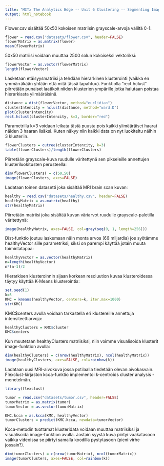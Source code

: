 ```yaml
---
title: "MITx The Analytics Edge -- Unit 6 Clustering -- Segmenting Images"
output: html_notebook
---
```


Flower.csv sisältää 50x50 kokoisen matriisin grayscale-arvoja väliltä 0-1.

```r
flower = read.csv("datasets/flower.csv", header=FALSE)
flowerMatrix = as.matrix(flower)
mean(flowerMatrix)
```

50x50 matriisi voidaan muuttaa 2500 solun kokoiseksi vektoriksi: 

```r
flowerVector = as.vector(flowerMatrix)
length(flowerVector)
```

Lasketaan etäisyysmatriisi ja tehdään hierarkinen klusterointi (vaikka en ymmärräkään yhtään että mitä tässä tapahtuu). Funktiolla "rect.hclust" piirretään punaiset laatikoit niiden klusterien ympärille jotka halutaan poistaa hierarkiasta ylimääräisinä.

```r
distance = dist(flowerVector, method="euclidian")
clusterIntencity = hclust(distance, method="ward.D")
plot(clusterIntencity)
rect.hclust(clusterIntencity, k=3, border="red")
```

Parametrilla k=3 voidaan leikata tästä puusta pois kaikki ylimääräiset haarat näiden 3 haaran lisäksi. Kuten näkyy niin kaikki data on nyt luokiteltu näihin 3 klusteriin.

```r
flowerClusters = cutree(clusterIntencity, k=3)
table(flowerClusters)/length(flowerClusters)
```

Piirretään grayscale-kuva ruudulle väritettynä sen pikseleille annettujen klusteriluokitusten perusteella:

```r
dim(flowerClusters) = c(50,50)
image(flowerClusters, axes=FALSE)
```

Ladataan toinen datasetti joka sisältää MRI brain scan kuvan:

```r
healthy = read.csv("datasets/healthy.csv", header=FALSE)
healthyMatrix = as.matrix(healthy)
str(healthyMatrix)
```

Piirretään matriisi joka sisältää kuvan väriarvot ruudulle grayscale-paletilla väritettynä:

```r
image(healthyMatrix, axes=FALSE, col=gray(seq(0, 1, length=256)))
```

Dist-funktio joutuu laskemaan näin monta arvoa (66 miljardia) jos syötämme healthyVector sille parametriksi, siksi on parempi käyttää jotain muuta toimintatapaa:

```r
healthyVector = as.vector(healthyMatrix)
n=length(healthyVector)
n*(n-1)/2
```

Hierarkisen klusteroinnin sijaan korkean resoluution kuvaa klusteroidessa täytyy käyttää K-Means klusterointia:

```r
set.seed(1)
k=5
KMC = kmeans(healthyVector, centers=k, iter.max=1000)
str(KMC)
```

KMC$centers avulla voidaan tarkastella eri klustereille annettuja intensiteettiarvoja:

```r
healthyClusters = KMC$cluster
KMC$centers
```

Kun muutetaan healthyClusters matriisiksi, niin voimme visualisoida klusterit image-funktion avulla:

```r
dim(healthyClusters) = c(nrow(healthyMatrix), ncol(healthyMatrix))
image(healthyClusters, axes=FALSE, col=rainbow(k))
```

Ladataan uusi MRI-aivokuva jossa potilaalla tiedetään olevan aivokasvain. Flexclust-kirjaston kcca-funktio implementoi k-centroids cluster analysis -menetelmän.

```r
library(flexclust)

tumor = read.csv("datasets/tumor.csv", header=FALSE)
tumorMatrix = as.matrix(tumor)
tumorVector = as.vector(tumorMatrix)

KMC.kcca = as.kcca(KMC, healthyVector)
tumorClusters = predict(KMC.kcca, newdata=tumorVector)
```

Kcca-metodin tuottamat klusteridata voidaan muuttaa matriisiksi ja visualisoida image-funktion avulla. Jostain syystä kuva piirtyi vaakatasoon vaikka videoissa se piirtyi samalla koodilla pystytasoon (pieni virhe jossain?).

```r
dim(tumorClusters) = c(nrow(tumorMatrix), ncol(tumorMatrix))
image(tumorClusters, axes=FALSE, col=rainbow(k))
```

















